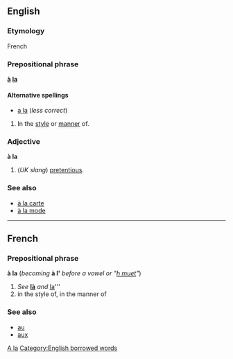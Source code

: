 ==English==

===Etymology===
French

===Prepositional phrase===
'''[[à]] [[la#French|la]]'''

====Alternative spellings====
*[[a la]] (''less correct'')

#In the [[style]] or [[manner]] of.

===Adjective===
'''à la'''

# (''UK slang'') [[pretentious]].

===See also===
*[[à la carte]]
*[[à la mode]]

----
==French==
===Prepositional phrase===
'''à la''' (''becoming'' '''à l' ''' ''before a vowel or "[[h muet]]"'')

#''See'' '''[[là]]''' ''and'' [[la#French|la]]'''
#in the style of, in the manner of

===See also===
*[[au]]
*[[aux]]
[[Category:English words spelled with diacritics or ligatures|A la]]
[[Category:English borrowed words]]